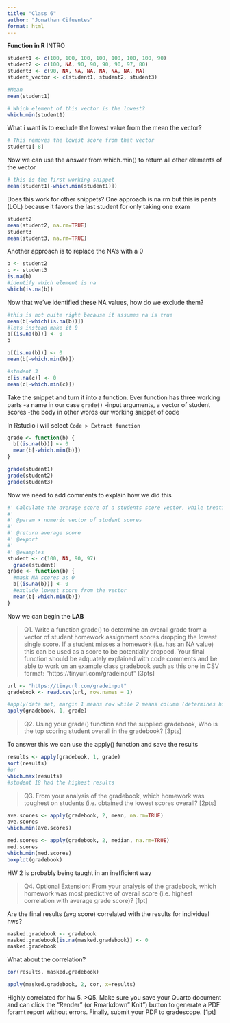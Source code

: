 ```yaml
---
title: "Class 6"
author: "Jonathan Cifuentes"
format: html
---
```

**Function in R**
INTRO
```r
student1 <- c(100, 100, 100, 100, 100, 100, 100, 90)
student2 <- c(100, NA, 90, 90, 90, 90, 97, 80)
student3 <- c(90, NA, NA, NA, NA, NA, NA, NA)
student_vector <- c(student1, student2, student3)
```

```r
#Mean
mean(student1)
```
```r
# Which element of this vector is the lowest?
which.min(student1)
```
What i want is to exclude the lowest value from the mean the vector?
```r
# This removes the lowest score from that vector
student1[-8]
```
Now we can use the answer from which.min() to return all other elements of the vector
```r
# this is the first working snippet
mean(student1[-which.min(student1)])
```
Does this work for other snippets?
One approach is na.rm but this is pants (LOL) because it favors the last student for only taking one exam
```r
student2
mean(student2, na.rm=TRUE)
student3
mean(student3, na.rm=TRUE)
```
Another approach is to replace the NA's with a 0
```r
b <- student2
c <- student3
is.na(b)
#identify which element is na
which(is.na(b))
```
Now that we've identified these NA values, how do we exclude them?
```r
#this is not quite right because it assumes na is true
mean(b[-which(is.na(b))])
#lets instead make it 0
b[(is.na(b))] <- 0
b
```
```r
b[(is.na(b))] <- 0
mean(b[-which.min(b)])
```
```r
#student 3
c[is.na(c)] <- 0
mean(c[-which.min(c)])
```
Take the snippet and turn it into a function. Ever function has three working parts
-a name in our case `grade()`
-input arguments, a vector of student scores
-the body in other words our working snippet of code

In Rstudio i will select `Code > Extract function`
```r
grade <- function(b) {
  b[(is.na(b))] <- 0
  mean(b[-which.min(b)])
}
```

```r
grade(student1)
grade(student2)
grade(student3)
```
Now we need to add comments to explain how we did this
```r
#' Calculate the average score of a students score vector, while treating missing scores as 0's
#'
#' @param x numeric vector of student scores
#'
#' @return average score
#' @export
#'
#' @examples
student <- c(100, NA, 90, 97)
  grade(student)
grade <- function(b) {
  #mask NA scores as 0
  b[(is.na(b))] <- 0
  #exclude lowest score from the vector
  mean(b[-which.min(b)])
}
```

Now we can begin the **LAB**

> Q1. Write a function grade() to determine an overall grade from a vector of student homework
assignment scores dropping the lowest single score. If a student misses a homework (i.e. has an
NA value) this can be used as a score to be potentially dropped. Your final function should be
adquately explained with code comments and be able to work on an example class gradebook
such as this one in CSV format: “https://tinyurl.com/gradeinput” [3pts]

```r
url <- "https://tinyurl.com/gradeinput"
gradebook <- read.csv(url, row.names = 1)
```

```r
#apply(data set, margin 1 means row while 2 means column (determines how the code will be read), and function)
apply(gradebook, 1, grade)
```

>Q2. Using your grade() function and the supplied gradebook, Who is the top scoring student
overall in the gradebook? [3pts]

To answer this we can use the apply() function and save the results
```r
results <- apply(gradebook, 1, grade)
sort(results)
#or
which.max(results)
#student 18 had the highest results
```

>Q3. From your analysis of the gradebook, which homework was toughest on students (i.e. obtained
the lowest scores overall? [2pts]

```r
ave.scores <- apply(gradebook, 2, mean, na.rm=TRUE)
ave.scores
which.min(ave.scores)
```
```r
med.scores <- apply(gradebook, 2, median, na.rm=TRUE)
med.scores
which.min(med.scores)
boxplot(gradebook)
```
HW 2 is probably being taught in an inefficient way

>Q4. Optional Extension: From your analysis of the gradebook, which homework was most
predictive of overall score (i.e. highest correlation with average grade score)? [1pt]

Are the final results (avg score) correlated with the results for individual hws?
```r
masked.gradebook <- gradebook
masked.gradebook[is.na(masked.gradebook)] <- 0
masked.gradebook
```
What about the correlation?
```r
cor(results, masked.gradebook)
```
```r
apply(masked.gradebook, 2, cor, x=results)
```
Highly correlated for hw 5.
>Q5. Make sure you save your Quarto document and can click the “Render” (or Rmarkdown”
Knit”) button to generate a PDF foramt report without errors. Finally, submit your PDF
to gradescope. [1pt]

